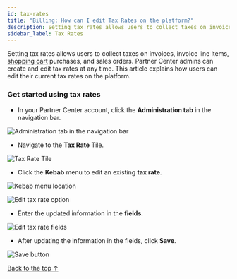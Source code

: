 ```yaml
---
id: tax-rates
title: "Billing: How can I edit Tax Rates on the platform?"
description: Setting tax rates allows users to collect taxes on invoices, invoice line items, shopping cart purchases, and sales orders.
sidebar_label: Tax Rates
---
```


Setting tax rates allows users to collect taxes on invoices, invoice line items, [shopping cart](/manage-platform/shopping-cart) purchases, and sales orders. Partner Center admins can create and edit tax rates at any time. This article explains how users can edit their current tax rates on the platform.

### **Get started using tax rates**

- In your Partner Center account, click the **Administration tab** in the navigation bar.

![Administration tab in the navigation bar](./img/tax-rates/administration-tab.jpg)

- Navigate to the **Tax Rate** Tile.

![Tax Rate Tile](./img/tax-rates/tax-rate-tile.jpg)

- Click the **Kebab** menu to edit an existing **tax rate**.

![Kebab menu location](./img/tax-rates/kebab-menu.jpg)

![Edit tax rate option](./img/tax-rates/edit-tax-rate.jpg)

- Enter the updated information in the **fields**.

![Edit tax rate fields](./img/tax-rates/edit-tax-rate-fields.jpg)

- After updating the information in the fields, click **Save**.

![Save button](./img/tax-rates/save-button.jpg)

[Back to the top ↑](#tax-rates)